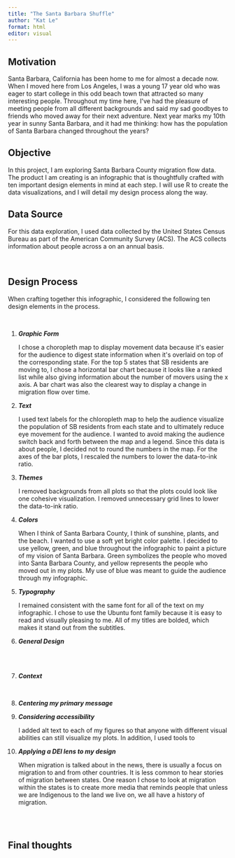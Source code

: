 ```yaml
---
title: "The Santa Barbara Shuffle"
author: "Kat Le"
format: html
editor: visual
---
```


## **Motivation**

Santa Barbara, California has been home to me for almost a decade now. When I moved here from Los Angeles, I was a young 17 year old who was eager to start college in this odd beach town that attracted so many interesting people. Throughout my time here, I\'ve had the pleasure of meeting people from all different backgrounds and said my sad goodbyes to friends who moved away for their next adventure. Next year marks my 10th year in sunny Santa Barbara, and it had me thinking: how has the population of Santa Barbara changed throughout the years?

## **Objective**

In this project, I am exploring Santa Barbara County migration flow data. The product I am creating is an infographic that is thoughtfully crafted with ten important design elements in mind at each step. I will use R to create the data visualizations, and I will detail my design process along the way.

## **Data Source**

For this data exploration, I used data collected by the United States Census Bureau as part of the American Community Survey (ACS). The ACS collects information about people across a on an annual basis. 

\

## **Design Process**

When crafting together this infographic, I considered the following ten design elements in the process.

\

1.  ***Graphic Form***

    I chose a choropleth map to display movement data because it\'s easier for the audience to digest state information when it\'s overlaid on top of the corresponding state. For the top 5 states that SB residents are moving to, I chose a horizontal bar chart because it looks like a ranked list while also giving information about the number of movers using the x axis. A bar chart was also the clearest way to display a change in migration flow over time.\

2.  ***Text***

    I used text labels for the chloropleth map to help the audience visualize the population of SB residents from each state and to ultimately reduce eye movement for the audience. I wanted to avoid making the audience switch back and forth between the map and a legend. Since this data is about people, I decided not to round the numbers in the map. For the axes of the bar plots, I rescaled the numbers to lower the data-to-ink ratio.

3.  ***Themes***

    I removed backgrounds from all plots so that the plots could look like one cohesive visualization. I removed unnecessary grid lines to lower the data-to-ink ratio. 

4.  ***Colors***

    When I think of Santa Barbara County, I think of sunshine, plants, and the beach. I wanted to use a soft yet bright color palette. I decided to use yellow, green, and blue throughout the infographic to paint a picture of my vision of Santa Barbara. Green symbolizes the people who moved into Santa Barbara County, and yellow represents the people who moved out in my plots. My use of blue was meant to guide the audience through my infographic. 

5.  ***Typography***

    I remained consistent with the same font for all of the text on my infographic. I chose to use the Ubuntu font family because it is easy to read and visually pleasing to me. All of my titles are bolded, which makes it stand out from the subtitles.\

6.  ***General Design***

    \
    \

7.  ***Context***

    \

8.  ***Centering my primary message***

9.  ***Considering accessibility***

    I added alt text to each of my figures so that anyone with different visual abilities can still visualize my plots. In addition, I used tools to \

10. ***Applying a DEI lens to my design***

    When migration is talked about in the news, there is usually a focus on migration to and from other countries. It is less common to hear stories of migration between states. One reason I chose to look at migration within the states is to create more media that reminds people that unless we are Indigenous to the land we live on, we all have a history of migration. 

\
\

## **Final thoughts**

\
